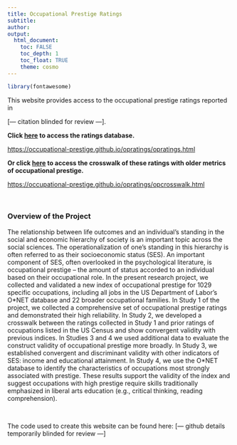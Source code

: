 ```yaml
---
title: Occupational Prestige Ratings
subtitle: 
author: 
output: 
  html_document:
    toc: FALSE
    toc_depth: 1
    toc_float: TRUE
    theme: cosmo
---
```


```r
library(fontawesome)
```

This website provides access to the occupational prestige ratings reported in

[--- citation blinded for review ---].
<!-- 
<font size="2">Hughes, B. T., Srivastava, S., Leszko, M., & Condon, D. M. (under review). Occupational Prestige: The Status Component of Socioeconomic Status. *Journal of Personality and Social Psychology*.</font>
ALSO!!!
in _site.yml, replace:
https://github.com/
with:
https://github.com/occupational-prestige/opratings
and:
https://psyarxiv.com
with:
https://psyarxiv.com/6qgxv/
AND DON'T FORGET TO UPDATE THE OTHER PAGES WITH THE CORRECT CITATION INFO AND LINKS.

-->

**Click [here](https://occupational-prestige.github.io/opratings/opratings.html) to access the ratings database.**

[https://occupational-prestige.github.io/opratings/opratings.html](https://occupational-prestige.github.io/opratings/opratings.html)

**Or click [here](https://occupational-prestige.github.io/opratings/opcrosswalk.html) to access the crosswalk of these ratings with older metrics of occupational prestige.**

[https://occupational-prestige.github.io/opratings/opcrosswalk.html](https://occupational-prestige.github.io/opratings/opcrosswalk.html)

<br>

### Overview of the Project

The relationship between life outcomes and an individual's standing in the social and economic hierarchy of society is an important topic across the social sciences. The operationalization of one’s standing in this hierarchy is often referred to as their socioeconomic status (SES). An important component of SES, often overlooked in the psychological literature, is occupational prestige – the amount of status accorded to an individual based on their occupational role. In the present research project, we collected and validated a new index of occupational prestige for 1029 specific occupations, including all jobs in the US Department of Labor's O\*NET database and 22 broader occupational families. In Study 1 of the project, we collected a comprehensive set of occupational prestige ratings and demonstrated their high reliability. In Study 2, we developed a crosswalk between the ratings collected in Study 1 and prior ratings of occupations listed in the US Census and show convergent validity with previous indices. In Studies 3 and 4 we used additional data to evaluate the construct validity of occupational prestige more broadly. In Study 3, we established convergent and discriminant validity with other indicators of SES: income and educational attainment. In Study 4, we use the O\*NET database to identify the characteristics of occupations most strongly associated with prestige. These results support the validity of the index and suggest occupations with high prestige require skills traditionally emphasized in liberal arts education (e.g., critical thinking, reading comprehension).

<br>

The code used to create this website can be found here: 
[--- github details temporarily blinded for review ---]
<!--
[https://github.com/occupational-prestige/opratings](https://github.com/occupational-prestige/opratings).
-->
